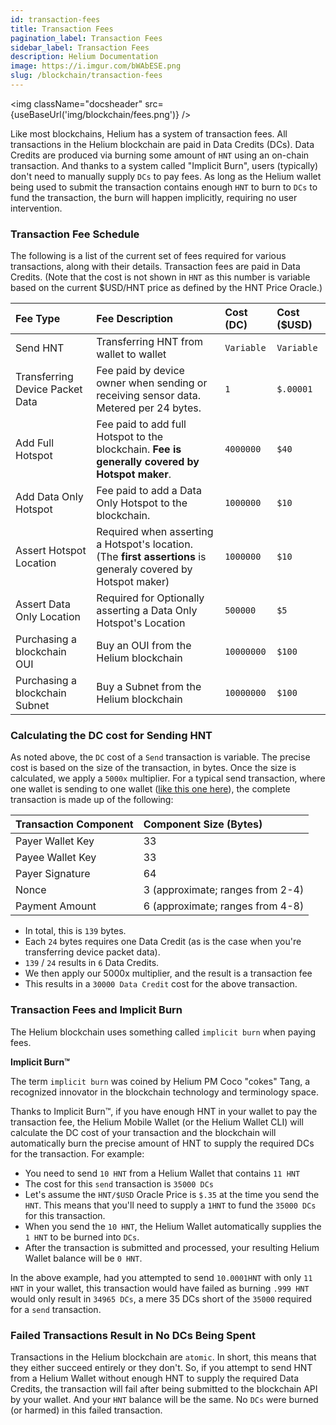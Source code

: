 ```yaml
---
id: transaction-fees
title: Transaction Fees
pagination_label: Transaction Fees
sidebar_label: Transaction Fees
description: Helium Documentation
image: https://i.imgur.com/bWAbESE.png
slug: /blockchain/transaction-fees
---
```



<img className="docsheader" src={useBaseUrl('img/blockchain/fees.png')} />

Like most blockchains, Helium has a system of transaction fees. All transactions in the Helium
blockchain are paid in Data Credits (DCs). Data Credits are produced via burning some amount of
`HNT` using an on-chain transaction. And thanks to a system called "Implicit Burn", users
(typically) don't need to manually supply `DCs` to pay fees. As long as the Helium wallet being used
to submit the transaction contains enough `HNT` to burn to `DCs` to fund the transaction, the burn
will happen implicitly, requiring no user intervention.

### Transaction Fee Schedule

The following is a list of the current set of fees required for various transactions, along with
their details. Transaction fees are paid in Data Credits. (Note that the cost is not shown in `HNT`
as this number is variable based on the current $USD/HNT price as defined by the HNT Price Oracle.)

| Fee Type                        | Fee Description                                                                                                 | **Cost (DC)** | Cost ($USD) |
| :------------------------------ | :-------------------------------------------------------------------------------------------------------------- | :------------ | :---------- |
| Send HNT                        | Transferring HNT from wallet to wallet                                                                          | `Variable`    | `Variable`  |
| Transferring Device Packet Data | Fee paid by device owner when sending or receiving sensor data. Metered per 24 bytes.                           | `1`           | `$.00001`   |
| Add Full Hotspot                | Fee paid to add full Hotspot to the blockchain. **Fee is generally covered by Hotspot maker**.                  | `4000000`     | `$40`       |
| Add Data Only Hotspot           | Fee paid to add a Data Only Hotspot to the blockchain.                                                          | `1000000`     | `$10`       |
| Assert Hotspot Location         | Required when asserting a Hotspot's location. \(The **first assertions** is generaly covered by Hotspot maker\) | `1000000`     | `$10`       |
| Assert Data Only Location       | Required for Optionally asserting a Data Only Hotspot's Location                                                | `500000`      | `$5`        |
| Purchasing a blockchain OUI     | Buy an OUI from the Helium blockchain                                                                           | `10000000`    | `$100`      |
| Purchasing a blockchain Subnet  | Buy a Subnet from the Helium blockchain                                                                         | `10000000`    | `$100`      |

### Calculating the DC cost for Sending HNT

As noted above, the `DC` cost of a `Send` transaction is variable. The precise cost is based on the
size of the transaction, in bytes. Once the size is calculated, we apply a `5000x` multiplier. For a
typical send transaction, where one wallet is sending to one wallet
([like this one here](https://explorer.helium.com/txns/RP8xdjuYsvIAaEuyNvMmlBF7Kc8ShNoURtA1ccgMGpk)),
the complete transaction is made up of the following:

| Transaction Component | Component Size (Bytes)           |
| :-------------------- | :------------------------------- |
| Payer Wallet Key      | 33                               |
| Payee Wallet Key      | 33                               |
| Payer Signature       | 64                               |
| Nonce                 | 3 (approximate; ranges from 2-4) |
| Payment Amount        | 6 (approximate; ranges from 4-8) |

- In total, this is `139` bytes.
- Each `24` bytes requires one Data Credit (as is the case when you're transferring device packet
  data).
- `139` / `24` results in `6` Data Credits.
- We then apply our 5000x multiplier, and the result is a transaction fee
- This results in a `30000 Data Credit` cost for the above transaction.

### Transaction Fees and Implicit Burn

The Helium blockchain uses something called `implicit burn` when paying fees.

**Implicit Burn™**

The term `implicit burn` was coined by Helium PM Coco "cokes" Tang, a recognized innovator in the
blockchain technology and terminology space.

Thanks to Implicit Burn™, if you have enough HNT in your wallet to pay the transaction fee, the
Helium Mobile Wallet (or the Helium Wallet CLI) will calculate the DC cost of your transaction and
the blockchain will automatically burn the precise amount of HNT to supply the required DCs for the
transaction. For example:

- You need to send `10 HNT` from a Helium Wallet that contains `11 HNT`
- The cost for this `send` transaction is `35000 DCs`
- Let's assume the `HNT/$USD` Oracle Price is `$.35` at the time you send the `HNT`. This means that
  you'll need to supply a `1HNT` to fund the `35000 DCs` for this transaction.
- When you send the `10 HNT`, the Helium Wallet automatically supplies the `1 HNT` to be burned into
  `DCs`.
- After the transaction is submitted and processed, your resulting Helium Wallet balance will be
  `0 HNT`.

In the above example, had you attempted to send `10.0001HNT` with only `11 HNT` in your wallet, this
transaction would have failed as burning `.999 HNT` would only result in `34965 DCs`, a mere 35 DCs
short of the `35000` required for a `send` transaction.

### Failed Transactions Result in No DCs Being Spent

Transactions in the Helium blockchain are `atomic`. In short, this means that they either succeed
entirely or they don't. So, if you attempt to send HNT from a Helium Wallet without enough HNT to
supply the required Data Credits, the transaction will fail after being submitted to the blockchain
API by your wallet. And your `HNT` balance will be the same. No `DCs` were burned (or harmed) in
this failed transaction.
